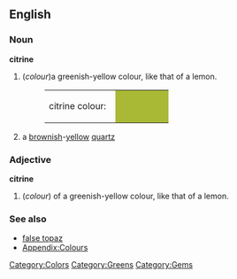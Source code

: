 {{wikipedia}}
==English==

===Noun===
'''citrine'''
#(''colour'')a greenish-yellow colour, like that of a lemon.
#:<table><tr><td>citrine colour: &nbsp;</td><td bgcolor="#A9B936" width="80">&nbsp; </td></tr></table>
#a [[brown]]ish-[[yellow]] [[quartz]]

===Adjective===
'''citrine'''
#(''colour'') of a greenish-yellow colour, like that of a lemon.

===See also===
*[[false topaz]]
*[[Wiktionary_Appendix:Colours|Appendix:Colours]]

[[Category:Colors]]
[[Category:Greens]]
[[Category:Gems]]